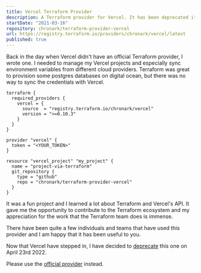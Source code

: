 ```yaml
---
title: Vercel Terraform Provider
description: A Terraform provider for Vercel. It has been deprecated it when Vercel rolled out their official provider.
startDate: "2021-03-16"
repository: chronark/terraform-provider-vercel
url: https://registry.terraform.io/providers/chronark/vercel/latest
published: true
---
```




Back in the day when Vercel didn't have an official Terraform provider, I wrote one. 
I needed to manage my Vercel projects and especially sync environment variables from different cloud providers.
Terraform was great to provision some postgres databases on digital ocean, but there was no way to sync the credentials with Vercel.

```hcl
terraform {
  required_providers {
    vercel = {
      source  = "registry.terraform.io/chronark/vercel"
      version = ">=0.10.3"
    }
  }
}

provider "vercel" {
  token = "<YOUR_TOKEN>"
}

resource "vercel_project" "my_project" {
  name = "project-via-terraform"
  git_repository {
    type = "github"
    repo = "chronark/terraform-provider-vercel"
  }
}
```

It was a fun project and I learned a lot about Terraform and Vercel's API. 
It gave me the opportunity to contribute to the Terraform ecosystem and my appreciation for the work that the Terraform team does is immense.

There have been quite a few individuals and teams that have used this provider and I am happy that it has been useful to you.

Now that Vercel have stepped in, I have decided to [deprecate](https://twitter.com/chronark_/status/1517759708983177218) this one on April 23rd 2022. 

Please use the [official provider](https://registry.terraform.io/providers/vercel/vercel/latest) instead.